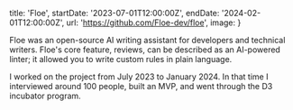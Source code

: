 

  title: 'Floe',
  startDate: '2023-07-01T12:00:00Z',
  endDate: '2024-02-01T12:00:00Z',
  url: 'https://github.com/Floe-dev/floe',
  image: <PostImage blur src={Floe} alt="Floe" />
}

Floe was an open-source AI writing assistant for developers and technical
writers. Floe's core feature, reviews, can be described as an AI-powered linter;
it allowed you to write custom rules in plain language.

I worked on the project from July 2023 to January 2024. In that time I
interviewed around 100 people, built an MVP, and went through the D3 incubator
program.
